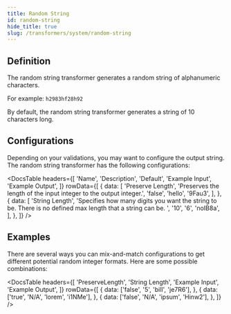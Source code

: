 ```yaml
---
title: Random String
id: random-string
hide_title: true
slug: /transformers/system/random-string
---
```




<TransformerPageHeader
  title="Random String"
  type="string"
  apiRef="https://github.com/nucleuscloud/neosync/blob/main/worker/internal/benthos/transformers/random_string.go"
/>

## Definition

The random string transformer generates a random string of alphanumeric characters.

For example:
`h2983hf28h92`

By default, the random string transformer generates a string of 10 characters long.

## Configurations

Depending on your validations, you may want to configure the output string. The random string transformer has the following configurations:

<DocsTable
  headers={[
    'Name',
    'Description',
    'Default',
    'Example Input',
    'Example Output',
  ]}
  rowData={[
    {
      data: [
        'Preserve Length',
        'Preserves the length of the input integer to the output integer.',
        'false',
        'hello',
        '9Fau3',
      ],
    },
    {
      data: [
        'String Length',
        'Specifies how many digits you want the string to be. There is no defined max length that a string can be. ',
        '10',
        '6',
        'noIB8a',
      ],
    },
  ]}
/>

## Examples

There are several ways you can mix-and-match configurations to get different potential random integer formats. Here are some possible combinations:

<DocsTable
  headers={[
    'PreserveLength',
    'String Length',
    'Example Input',
    'Example Output',
  ]}
  rowData={[
    {
      data: ['false', '5', 'bill', 'je7R6'],
    },
    {
      data: ['true', 'N/A', 'lorem', 'i1NMe'],
    },
    {
      data: ['false', 'N/A', 'ipsum', 'Hinw2'],
    },
  ]}
/>
